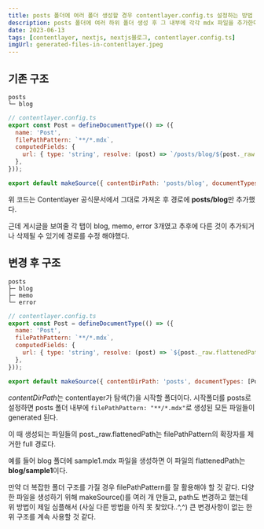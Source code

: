 ```yaml
---
title: posts 폴더에 여러 폴더 생성할 경우 contentlayer.config.ts 설정하는 방법
description: posts 폴더에 여러 하위 폴더 생성 후 그 내부에 각각 mdx 파일을 추가한다면, contentlayer.config.ts를 어떻게 설정해야할까?
date: 2023-06-13
tags: [contentlayer, nextjs, nextjs블로그, contentlayer.config.ts]
imgUrl: generated-files-in-contentlayer.jpeg
---
```


## 기존 구조

```
posts
└─ blog
```

```js
// contentlayer.config.ts
export const Post = defineDocumentType(() => ({
  name: 'Post',
  filePathPattern: `**/*.mdx`,
  computedFields: {
    url: { type: 'string', resolve: (post) => `/posts/blog/${post._raw.flattenedPath}` },
  },
}));

export default makeSource({ contentDirPath: 'posts/blog', documentTypes: [Post] });
```

위 코드는 Contentlayer 공식문서에서 그대로 가져온 후 경로에 **posts/blog**만 추가했다.

근데 게시글을 보여줄 각 탭이 blog, memo, error 3개였고 추후에 다른 것이 추가되거나 삭제될 수 있기에 경로를 수정 해야했다.

## 변경 후 구조

```
posts
├─ blog
├─ memo
└─ error
```

```js
// contentlayer.config.ts
export const Post = defineDocumentType(() => ({
  name: 'Post',
  filePathPattern: `**/*.mdx`,
  computedFields: {
    url: { type: 'string', resolve: (post) => `${post._raw.flattenedPath}` },
  },
}));

export default makeSource({ contentDirPath: 'posts', documentTypes: [Post] });
```

*contentDirPath*는 contentlayer가 탐색(?)을 시작할 폴더이다. 시작폴더를 posts로 설정하면 posts 폴더 내부에 `filePathPattern: "**/*.mdx"`로 생성된 모든 파일들이 generated 된다.

이 때 생성되는 파일들의 post._raw.flattenedPath는 filePathPattern의 확장자를 제거한 full 경로다.

예를 들어 blog 폴더에 sample1.mdx 파일을 생성하면 이 파일의 flattenedPath는 **blog/sample1**이다.

만약 더 복잡한 폴더 구조를 가질 경우 filePathPattern를 잘 활용해야 할 것 같다. 다양한 파일을 생성하기 위해 makeSource()를 여러 개 만들고, path도 변경하고 했는데 위 방법이 제일 심플해서 (사실 다른 방법을 아직 못 찾았다..^,^) 큰 변경사항이 없는 한 위 구조를 계속 사용할 것 같다.
